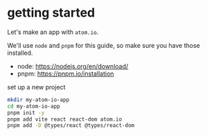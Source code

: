 
<Layout>

# getting started

Let's make an app with `atom.io`.

We'll use `node` and `pnpm` for this guide, so make sure you have those installed.

- node: https://nodejs.org/en/download/
- pnpm: https://pnpm.io/installation

set up a new project

```sh
mkdir my-atom-io-app
cd my-atom-io-app
pnpm init -y
pnpm add vite react react-dom atom.io
pnpm add -D @types/react @types/react-dom
```

</Layout>

